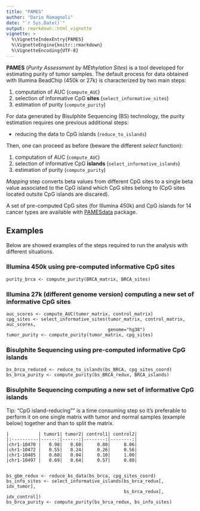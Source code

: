 ```yaml
---
title: "PAMES"
author: "Dario Romagnoli"
date: "`r Sys.Date()`"
output: rmarkdown::html_vignette
vignette: >
  %\VignetteIndexEntry{PAMES}
  %\VignetteEngine{knitr::rmarkdown}
  %\VignetteEncoding{UTF-8}
---
```


**PAMES** (*Purity Assessment by MEthylation Sites*) is a tool developed 
for estimating purity of tumor samples.
The default process for data obtained with Illumina BeadChip 
(450k or 27k) is characterized by two main steps:

1. computation of AUC (`compute_AUC`)
2. selection of informative CpG __sites__ (`select_informative_sites`)
3. estimation of purity (`compute_purity`)

For data generated by Bisulphite Sequencing (BS) technology, the purity estimation 
requires one previous additional steps:

* reducing the data to CpG islands (`reduce_to_islands`)

Then, one can proceed as before (beware the different *select* function):

1. computation of AUC (`compute_AUC`)
2. selection of informative CpG __islands__ (`select_informative_islands`)
3. estimation of purity (`compute_purity`)

*Mapping* step converts beta values from different CpG sites 
to a single beta value associated to the CpG island which CpG sites belong 
to (CpG sites located outsite CpG islands are discared).

A set of pre-computed CpG sites (for Illumina 450k) and CpG islands for 14 cancer
types are available with [PAMESdata](https://github.com/cgplab/PAMESdata) package.

## Examples

Below are showed examples of the steps required to run the analysis 
with different situations.

### Illumina 450k using pre-computed informative CpG sites

    purity_brca <- compute_purity(BRCA_matrix, BRCA_sites)
    
### Illumina 27k (different genome version) computing a new set of informative CpG sites

    auc_scores <- compute_AUC(tumor_matrix, control_matrix)
    cpg_sites <- select_informative_sites(tumor_matrix, control_matrix, auc_scores,
                                          genome="hg38")
    tumor_purity <- compute_purity(tumor_matrix, cpg_sites)

### Bisulphite Sequencing using pre-computed informative CpG islands

    bs_brca_reduced <- reduce_to_islands(bs_BRCA, cpg_sites_coord)
    bs_brca_purity <- compute_purity(bs_BRCA_redux, BRCA_islands)
    
### Bisulphite Sequencing computing a new set of informative CpG islands

Tip: "CpG island-reducing"" is a time consuming step so it's preferable to 
perform it on one single matrix with tumor and normal samples (example below) 
together and than to split the matrix.

    |           | tumor1| tumor2| control1| control2|
    |:----------|------:|------:|--------:|--------:|
    |chr1-10470 |   0.98|   0.60|     0.80|     0.06|
    |chr1-10472 |   0.55|   0.24|     0.26|     0.56|
    |chr1-10485 |   0.60|   0.04|     0.10|     1.00|
    |chr1-10497 |   0.69|   0.64|     0.57|     0.80|
    

    bs_gbm_redux <- reduce_bs_data(bs_brca, cpg_sites_coord)
    bs_info_sites <- select_informative_islands(bs_brca_redux[, idx_tumor], 
                                                bs_brca_redux[, idx_control])
    bs_brca_purity <- compute_purity(bs_brca_redux, bs_info_sites)
    
